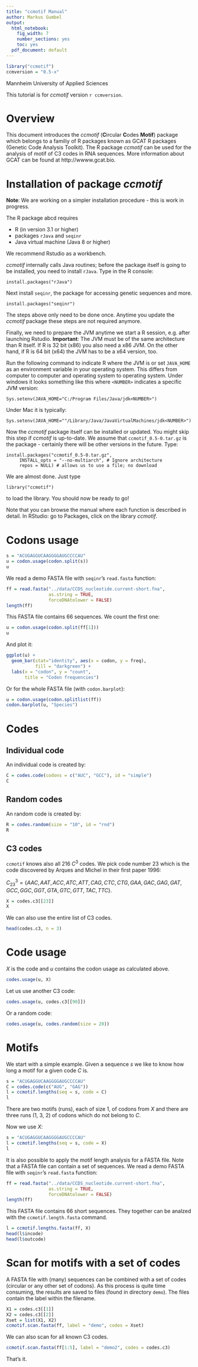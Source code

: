 ```yaml
---
title: "ccmotif Manual"
author: Markus Gumbel
output:
  html_notebook: 
    fig_width: 7
    number_sections: yes
    toc: yes
  pdf_document: default
---
```


```r
library("ccmotif")
ccmversion = "0.5-x"
```


Mannheim University of Applied Sciences

This tutorial is for *ccmotif* version `r ccmversion`.

# Overview

This document introduces the *ccmotif* (**C**ircular **C**odes **Motif**) package which belongs to a familiy of R packages known as GCAT R packages (Genetic Code Analysis Toolkit). The R package *ccmotif* can be used for the analysis of motif of C3 codes in RNA sequences. More information about GCAT can be found at http://wwww.gcat.bio.

# Installation of package *ccmotif*

**Note**: We are working on a simpler installation procedure - this is work in progress.

The R package abcd requires

 * R (in version 3.1 or higher)
 * packages `rJava` and `seqinr`
 * Java virtual machine (Java 8 or higher)
 
We recommend Rstudio as a workbench.

*ccmotif* internally calls Java routines; before the package itself is going to be installed, you need to install `rJava`. Type in the R console:
```
install.packages("rJava")
```
Next install `seqinr`, the package for accessing genetic sequences and more.
```
install.packages("seqinr")
```

The steps above only need to be done once. Anytime you update the *ccmotif* package these steps are not required anymore.

Finally, we need to prepare the JVM anytime we start a R session, e.g. after launching Rstudio. **Important**: The JVM must be of the same architecture than R itself. If R is 32 bit (x86) you also need a x86 JVM. On the other hand, if R is 64 bit (x64) the JVM has to be a x64 version, too.

Run the following command to indicate R where the JVM is or set `JAVA_HOME` as an environment variable in your operating system. This differs from computer to computer and operating system to operating system. Under windows it looks something like this where `<NUMBER>` indicates a specific JVM version:
```
Sys.setenv(JAVA_HOME="C:/Program Files/Java/jdk<NUMBER>")
```
Under Mac it is typically:
```
Sys.setenv(JAVA_HOME=""/Library/Java/JavaVirtualMachines/jdk<NUMBER>")
```

Now the *ccmotif* package itself can be installed or updated. You might skip this step if *ccmotif* is up-to-date. We assume that `ccmotif_0.5-0.tar.gz` is the package - certainly there will be other versions in the future. Type:
```
install.packages("ccmotif_0.5-0.tar.gz", 
     INSTALL_opts = "--no-multiarch", # Ignore architecture
     repos = NULL) # allows us to use a file; no download
```
We are almost done. Just type
```
library("ccmotif")
```
to load the library. You should now be ready to go!

Note that you can browse the manual where each function is described in detail. In RStudio: go to Packages, click on the library *ccmotif*.

# Codons usage

```r
s = "ACUGAGGUCAAGGGGAUGCCCCAU"
u = codon.usage(codon.split(s))
u
```

We read a demo FASTA file with `seqinr`'s `read.fasta` function:
```r
ff = read.fasta("../data/CCDS_nucleotide.current-short.fna", 
                as.string = TRUE, 
                forceDNAtolower = FALSE)
length(ff)
```

This FASTA file contains 66 sequences. We count the first one:
```r
u = codon.usage(codon.split(ff[1]))
u
```
And plot it:
```r
ggplot(u) + 
  geom_bar(stat="identity", aes(x = codon, y = freq), 
           fill = "darkgreen") + 
  labs(x = "codon", y = "count", 
       title = "Codon frequencies")
```

Or for the whole FASTA file (with `codon.barplot`):
```r
u = codon.usage(codon.splitlist(ff))
codon.barplot(u, "Species")
```
# Codes

## Individual code

An individual code is created by:
```r
C = codes.code(codons = c("AUC", "GCC"), id = "simple")
C
```

## Random codes

An random code is created by:
```r
R = codes.random(size = "10", id = "rnd")
R
```

## C3 codes

`ccmotif` knows also all 216 $C^3$ codes. We pick code number 23 which is the code discovered by Arques and Michel in their first paper 1996:

$C^3_{23} = \{AAC,AAT,ACC,ATC,ATT,CAG,CTC,CTG,GAA,GAC,GAG,GAT,GCC,GGC,GGT,GTA,GTC,GTT,TAC,TTC\}$.
```r
X = codes.c3[[23]]
X
```

We can also use the entire list of C3 codes.
```r
head(codes.c3, n = 3)
```

# Code usage

$X$ is the code and $u$ contains the codon usage as calculated above.
```r
codes.usage(u, X)
```

Let us use another C3 code:
```r
codes.usage(u, codes.c3[[90]])
```

Or a random code:
```r
codes.usage(u, codes.random(size = 20))
```

# Motifs

We start with a simple example. Given a sequence $s$ we like to know how long a motif for a given code $C$ is.
```r
s = "ACUGAGGUCAAGGGGAUGCCCCAU"
C = codes.code(c("AUG", "GAG"))
l = ccmotif.lengths(seq = s, code = C)
l
```
There are two motifs (runs), each of size 1, of codons from $X$ and there are three runs (1, 3, 2) of codons which do not belong to $C$.

Now we use $X$:
```r
s = "ACUGAGGUCAAGGGGAUGCCCCAU"
l = ccmotif.lengths(seq = s, code = X)
l
```

It is also possible to apply the motif length analysis for a FASTA file. Note that a FASTA file can contain a set of sequences. We read a demo FASTA file with `seqinr`'s `read.fasta` function:
```r
ff = read.fasta("../data/CCDS_nucleotide.current-short.fna", 
                as.string = TRUE, 
                forceDNAtolower = FALSE)
length(ff)
```

This FASTA file contains 66 short sequences. They together can be analzed with the `ccmotif.length.fasta` command.

```r

l = ccmotif.lengths.fasta(ff, X)
head(l$incode)
head(l$outcode)
```

# Scan for motifs with a set of codes

A FASTA file with (many) sequences can be combined with a set of codes (circular or any other set of codons). As this process is quite time consuming, the results are saved to files (found in directory `demo`). The files contain the label within the filename.
```r
X1 = codes.c3[[1]]
X2 = codes.c3[[2]]
Xset = list(X1, X2)
ccmotif.scan.fasta(ff, label = "demo", codes = Xset)
```

We can also scan for all known C3 codes.
```r
ccmotif.scan.fasta(ff[1:5], label = "demo2", codes = codes.c3)
```

That's it.